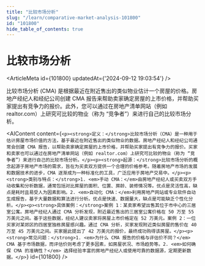 ```yaml
---
title: "比较市场分析"
slug: "/learn/comparative-market-analysis-101800"
id: "101800"
hide_table_of_contents: true
---
```



# 比较市场分析

<ArticleMeta id={101800} updatedAt={'2024-09-12 19:03:54'} />
<div className='border-solid border-b border-t-0 my-4 border-[var(--ifm-color-gray-300)]' />

比较市场分析 (CMA) 是根据最近在附近售出的类似物业估计一个房屋的价格。房地产经纪人和经纪公司创建 CMA 报告来帮助卖家确定房屋的上市价格，并帮助买家提出有竞争力的报价。此外，您可以通过在房地产清单网站（例如 realtor.com）上研究可比较的物业（称为 “竞争者”）来进行自己的比较市场分析。

<AIContent content={`<p><strong>定义：</strong>比较市场分析（CMA）是一种用于估计房屋市场价值的方法，基于最近在附近售出的类似物业的数据。房地产经纪人和经纪公司通常会创建 CMA 报告，以帮助卖家确定房屋的上市价格，并帮助买家提出有竞争力的报价。买家和卖家也可以通过在房地产清单网站（例如 realtor.com）上研究可比较的物业（称为 “竞争者”）来进行自己的比较市场分析。</p><p><strong>起源：</strong>比较市场分析的概念起源于房地产市场的需求，旨在为买卖双方提供一个合理的价格参考。随着房地产市场的发展和数据技术的进步，CMA 逐渐成为一种标准化的工具，广泛应用于房地产交易中。</p><p><strong>类别与特点：</strong>1. <em>手动 CMA：</em>由房地产经纪人或买卖双方手动收集和分析数据，通常包括对比房屋的面积、位置、房龄、装修情况等。优点是灵活性高，缺点是耗时且易受人为因素影响。2. <em>自动化 CMA：</em>利用房地产网站或专业软件自动生成报告，基于大量数据和算法进行分析。优点是快速、数据量大，缺点是可能缺乏个性化分析。</p><p><strong>具体案例：</strong>案例 1：某卖家希望出售其位于市中心的三居室公寓。房地产经纪人通过 CMA 分析发现，附近最近售出的三居室公寓价格在 50 万至 55 万美元之间。基于这些数据，经纪人建议卖家将房屋上市价格定在 52 万美元。案例 2：一位买家对某郊区的四居室独栋房屋感兴趣。通过 CMA 分析，买家发现附近类似房屋的售价在 40 万至 45 万美元之间。买家据此提出了 42 万美元的报价，最终成功购得该房屋。</p><p><strong>常见问题：</strong>1. <em>为什么 CMA 报告的价格与评估价不同？</em> CMA 基于市场数据，而评估价则考虑了更多因素，如房屋状况、市场趋势等。2. <em>如何确保 CMA 的准确性？</em> 选择经验丰富的房地产经纪人或使用可靠的数据源，定期更新数据。</p>`} id={101800} />
